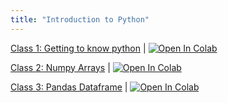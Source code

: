 ```yaml
---
title: "Introduction to Python"
---
```


[Class 1: Getting to know python ](/introduction_to_python/class1.ipynb) | <a href="https://colab.research.google.com/github/hizocar/hizocar.github.io/blob/main/introduction_to_python/class1.ipynb" target="_parent"><img src="https://colab.research.google.com/assets/colab-badge.svg" alt="Open In Colab"/></a>

[Class 2: Numpy Arrays ](/introduction_to_python/class2.ipynb) | <a href="https://colab.research.google.com/github/hizocar/hizocar.github.io/blob/main/introduction_to_python/class2.ipynb" target="_parent"><img src="https://colab.research.google.com/assets/colab-badge.svg" alt="Open In Colab"/></a>

[Class 3: Pandas Dataframe ](/introduction_to_python/class3.ipynb) | <a href="https://colab.research.google.com/github/hizocar/hizocar.github.io/blob/main/introduction_to_python/class3.ipynb" target="_parent"><img src="https://colab.research.google.com/assets/colab-badge.svg" alt="Open In Colab"/></a>
